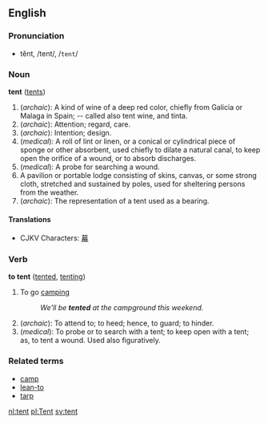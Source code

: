 ==English==

===Pronunciation===
*tĕnt, /tent/, /<tt>tent</tt>/

===Noun===
'''tent''' ([[tents]])
#(''archaic''): A kind of wine of a deep red color, chiefly from Galicia or Malaga in Spain; -- called also tent wine, and tinta.
#(''archaic''): Attention; regard, care.
#(''archaic''): Intention; design.
#(''medical''): A roll of lint or linen, or a conical or cylindrical piece of sponge or other absorbent, used chiefly to dilate a natural canal, to keep open the orifice of a wound, or to absorb discharges.  <!-- Should [[stent]] be listed as a related word? -->
#(''medical''): A probe for searching a wound.
#A pavilion or portable lodge consisting of skins, canvas, or some strong cloth, stretched and sustained by poles, used for sheltering persons from the weather.  <!--, especially soldiers in camp. -->
#(''archaic''): The representation of a tent used as a bearing.

====Translations====
*CJKV Characters: [[幕]]

===Verb===
'''to tent''' ([[tented]], [[tenting]])
#To go [[camp]]ing
#:''We'll be '''tented''' at the campground this weekend.''
#(''archaic''): To attend to; to heed; hence, to guard; to hinder.
#(''medical''): To probe or to search with a tent; to keep open with a tent; as, to tent a wound. Used also figuratively.

===Related terms===
*[[camp]]
*[[lean-to]]
*[[tarp]]

{{webster}}

[[nl:tent]]
[[pl:Tent]]
[[sv:tent]]